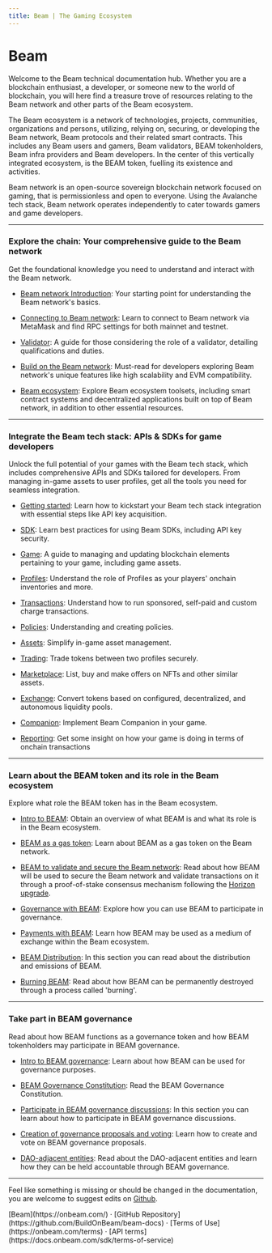 ```yaml
---
title: Beam | The Gaming Ecosystem 
---
```



<h1 className="text-center text-4xl tracking-tighter font-extrabold md:text-5xl mt-8">
  Beam
</h1>

<Bleed>
  <Features />
</Bleed>

Welcome to the Beam technical documentation hub. Whether you are a blockchain enthusiast, a developer, or someone new to the world of blockchain, you will here find a treasure trove of resources relating to the Beam network and other parts of the Beam ecosystem.

The Beam ecosystem is a network of technologies, projects, communities, organizations and persons, utilizing, relying on, securing, or developing the Beam network, Beam protocols and their related smart contracts. This includes any Beam users and gamers, Beam validators, BEAM tokenholders, Beam infra providers and Beam developers. In the center of this vertically integrated ecosystem, is the BEAM token, fuelling its existence and activities.

Beam network is an open-source sovereign blockchain network focused on gaming, that is permissionless and open to everyone. Using the Avalanche tech stack, Beam network operates independently to cater towards gamers and game developers. 

---

### Explore the chain: Your comprehensive guide to the Beam network

Get the foundational knowledge you need to understand and interact with the Beam network.

- [Beam network Introduction](/chain/get-started): Your starting point for understanding the Beam network's basics.

- [Connecting to Beam network](/chain/get-started/rpc): Learn to connect to Beam network via MetaMask and find RPC settings for both mainnet and testnet.

- [Validator](/chain/nodes/validator): A guide for those considering the role of a validator, detailing qualifications and duties.

- [Build on the Beam network](/chain/builder): Must-read for developers exploring Beam network's unique features like high scalability and EVM compatibility.

- [Beam ecosystem](/chain/beam-ecosystem): Explore Beam ecosystem toolsets, including smart contract systems and decentralized applications built on top of Beam network, in addition to other essential resources.


---

### Integrate the Beam tech stack: APIs & SDKs for game developers

Unlock the full potential of your games with the Beam tech stack, which includes comprehensive APIs and SDKs tailored for developers. From managing in-game assets to user profiles, get all the tools you need for seamless integration.

- [Getting started](/sdk): Learn how to kickstart your Beam tech stack integration with essential steps like API key acquisition.

- [SDK](/sdk/clients): Learn best practices for using Beam SDKs, including API key security.

- [Game](/sdk/game/introduction): A guide to managing and updating blockchain elements pertaining to your game, including game assets.

- [Profiles](/sdk/profiles/introduction): Understand the role of Profiles as your players' onchain inventories and more.

- [Transactions](/sdk/transactions/introduction): Understand how to run sponsored, self-paid and custom charge transactions.

- [Policies](/sdk/policies/introduction): Understanding and creating policies.

- [Assets](/sdk/assets/introduction): Simplify in-game asset management.

- [Trading](/sdk/trading/introduction): Trade tokens between two profiles securely.

- [Marketplace](/sdk/marketplace/introduction): List, buy and make offers on NFTs and other similar assets.

- [Exchange](/sdk/exchange/introduction): Convert tokens based on configured, decentralized, and autonomous liquidity pools.

- [Companion](/sdk/companion/introduction): Implement Beam Companion in your game.

- [Reporting](/sdk/reporting): Get some insight on how your game is doing in terms of onchain transactions

---

### Learn about the BEAM token and its role in the Beam ecosystem

Explore what role the BEAM token has in the Beam ecosystem. 

- [Intro to BEAM](/token): Obtain an overview of what BEAM is and what its role is in the Beam ecosystem.

- [BEAM as a gas token](/token/gas): Learn about BEAM as a gas token on the Beam network.

- [BEAM to validate and secure the Beam network](/token/security): Read about how BEAM will be used to secure the Beam network and validate transactions on it through a proof-of-stake consensus mechanism following the [Horizon upgrade](/token/horizon).

- [Governance with BEAM](/token/governance): Explore how you can use BEAM to participate in governance.

- [Payments with BEAM](/token/payments): Learn how BEAM may be used as a medium of exchange within the Beam ecosystem.

- [BEAM Distribution](/token/distribution): In this section you can read about the distribution and emissions of BEAM. 

- [Burning BEAM](/token/burning): Read about how BEAM can be permanently destroyed through a process called 'burning'.

---

### Take part in BEAM governance

Read about how BEAM functions as a governance token and how BEAM tokenholders may participate in BEAM governance.

- [Intro to BEAM governance](/governance): Learn about how BEAM can be used for governance purposes. 

- [BEAM Governance Constitution](/governance/constitution): Read the BEAM Governance Constitution.

- [Participate in BEAM governance discussions](/governance/discussions): In this section you can learn about how to participate in BEAM governance discussions.

- [Creation of governance proposals and voting](/governance/proposals): Learn how to create and vote on BEAM governance proposals.

- [DAO-adjacent entities](/governance/dao-entities): Read about the DAO-adjacent entities and learn how they can be held accountable through BEAM governance.

---


Feel like something is missing or should be changed in the documentation, you are welcome to suggest edits on [Github](https://github.com/BuildOnBeam/beam-docs).

<div className="mt-16 mb-20 text-center">
  [Beam](https://onbeam.com/) ·
  [GitHub Repository](https://github.com/BuildOnBeam/beam-docs) · [Terms of
  Use](https://onbeam.com/terms) · [API terms](https://docs.onbeam.com/sdk/terms-of-service)
</div>
